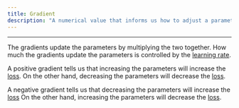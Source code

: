 ```yaml
---
title: Gradient
description: "A numerical value that informs us how to adjust a parameter of the model."
---
```


---

The gradients update the parameters by multiplying the two together. How much the gradients update the parameters is controlled by the [learning rate](learning_rate.qmd).

A positive gradient tells us that increasing the parameters will increase the [loss](loss.qmd). On the other hand, decreasing the parameters will decrease the [loss](loss.qmd).

A negative gradient tells us that decreasing the parameters will increase the [loss](loss.qmd) On the other hand, increasing the parameters will decrease the [loss](loss.qmd).

